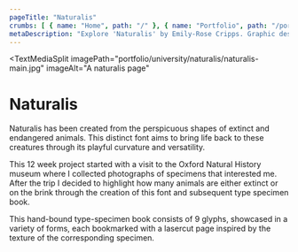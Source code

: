 ```yaml
---
pageTitle: "Naturalis"
crumbs: [ { name: "Home", path: "/" }, { name: "Portfolio", path: "/portfolio/" }, { name: "Naturalis", path: "/portfolio/university/naturalis" } ]
metaDescription: "Explore 'Naturalis' by Emily-Rose Cripps. Graphic designer based in Oxford, UK. Book-making, exhibition design and more."
---
```


<TextMediaSplit
    imagePath="portfolio/university/naturalis/naturalis-main.jpg"
    imageAlt="A naturalis page"
>

# Naturalis

Naturalis has been created from the perspicuous shapes of extinct and endangered animals. This distinct font aims to bring life back to these creatures through its playful curvature and versatility.

This 12 week project started with a visit to the Oxford Natural History museum where I collected photographs of specimens that interested me. After the trip I decided to highlight how many animals are either extinct or on the brink through the creation of this font and subsequent type specimen book.

This hand-bound type-specimen book consists of 9 glyphs, showcased in a variety of forms, each bookmarked with a lasercut page inspired by the texture of the corresponding specimen.

</TextMediaSplit>

<ImageBar imagesDirectory="portfolio/university/naturalis/lightbox" />